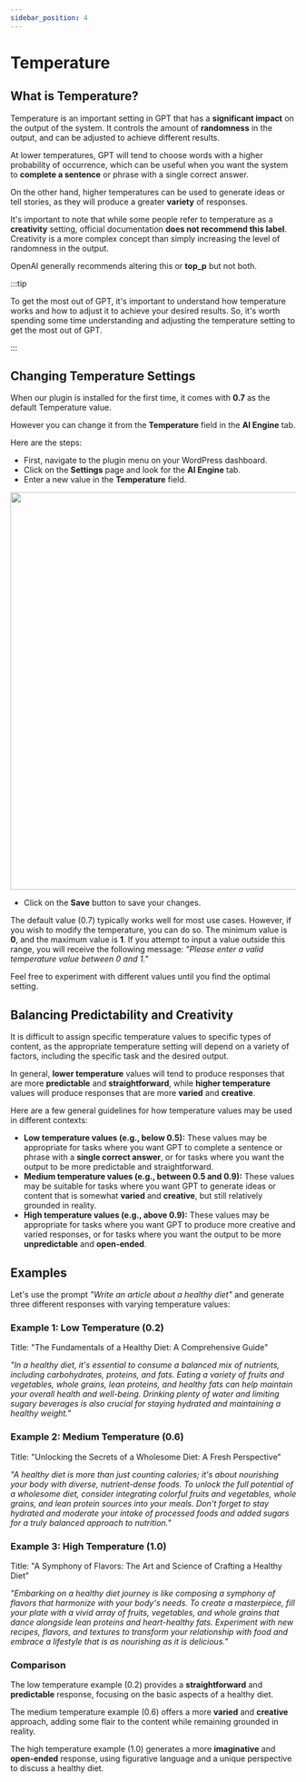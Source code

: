 ```yaml
---
sidebar_position: 4
---
```



# Temperature

## What is Temperature?

Temperature is an important setting in GPT that has a **significant impact** on the output of the system. It controls the amount of **randomness** in the output, and can be adjusted to achieve different results.

At lower temperatures, GPT will tend to choose words with a higher probability of occurrence, which can be useful when you want the system to **complete a sentence** or phrase with a single correct answer.

On the other hand, higher temperatures can be used to generate ideas or tell stories, as they will produce a greater **variety** of responses.

It's important to note that while some people refer to temperature as a **creativity** setting, official documentation **does not recommend this label**. Creativity is a more complex concept than simply increasing the level of randomness in the output.

OpenAI generally recommends altering this or **top_p** but not both.

:::tip

To get the most out of GPT, it's important to understand how temperature works and how to adjust it to achieve your desired results. So, it's worth spending some time understanding and adjusting the temperature setting to get the most out of GPT.

:::

## Changing Temperature Settings

When our plugin is installed for the first time, it comes with **0.7** as the default Temperature value.

However you can change it from the **Temperature** field in the **AI Engine** tab.

Here are the steps:

- First, navigate to the plugin menu on your WordPress dashboard.
- Click on the **Settings** page and look for the **AI Engine** tab.
- Enter a new value in the **Temperature** field.

<img src={Temperature} width="700" />

- Click on the **Save** button to save your changes.

The default value (0.7) typically works well for most use cases. However, if you wish to modify the temperature, you can do so. The minimum value is **0**, and the maximum value is **1**. If you attempt to input a value outside this range, you will receive the following message: *"Please enter a valid temperature value between 0 and 1."*

Feel free to experiment with different values until you find the optimal setting.

## Balancing Predictability and Creativity

It is difficult to assign specific temperature values to specific types of content, as the appropriate temperature setting will depend on a variety of factors, including the specific task and the desired output.

In general, **lower temperature** values will tend to produce responses that are more **predictable** and **straightforward**, while **higher temperature** values will produce responses that are more **varied** and **creative**. 

Here are a few general guidelines for how temperature values may be used in different contexts:

- **Low temperature values (e.g., below 0.5):** These values may be appropriate for tasks where you want GPT to complete a sentence or phrase with a **single correct answer**, or for tasks where you want the output to be more predictable and straightforward.
- **Medium temperature values (e.g., between 0.5 and 0.9):** These values may be suitable for tasks where you want GPT to generate ideas or content that is somewhat **varied** and **creative**, but still relatively grounded in reality.
- **High temperature values (e.g., above 0.9):** These values may be appropriate for tasks where you want GPT to produce more creative and varied responses, or for tasks where you want the output to be more **unpredictable** and **open-ended**.

## Examples

Let's use the prompt *"Write an article about a healthy diet"* and generate three different responses with varying temperature values:

### Example 1: Low Temperature (0.2)

Title: "The Fundamentals of a Healthy Diet: A Comprehensive Guide"

*"In a healthy diet, it's essential to consume a balanced mix of nutrients, including carbohydrates, proteins, and fats. Eating a variety of fruits and vegetables, whole grains, lean proteins, and healthy fats can help maintain your overall health and well-being. Drinking plenty of water and limiting sugary beverages is also crucial for staying hydrated and maintaining a healthy weight."*

### Example 2: Medium Temperature (0.6)

Title: "Unlocking the Secrets of a Wholesome Diet: A Fresh Perspective"

*"A healthy diet is more than just counting calories; it's about nourishing your body with diverse, nutrient-dense foods. To unlock the full potential of a wholesome diet, consider integrating colorful fruits and vegetables, whole grains, and lean protein sources into your meals. Don't forget to stay hydrated and moderate your intake of processed foods and added sugars for a truly balanced approach to nutrition."*

### Example 3: High Temperature (1.0)

Title: "A Symphony of Flavors: The Art and Science of Crafting a Healthy Diet"

*"Embarking on a healthy diet journey is like composing a symphony of flavors that harmonize with your body's needs. To create a masterpiece, fill your plate with a vivid array of fruits, vegetables, and whole grains that dance alongside lean proteins and heart-healthy fats. Experiment with new recipes, flavors, and textures to transform your relationship with food and embrace a lifestyle that is as nourishing as it is delicious."*

### Comparison

The low temperature example (0.2) provides a **straightforward** and **predictable** response, focusing on the basic aspects of a healthy diet.

The medium temperature example (0.6) offers a more **varied** and **creative** approach, adding some flair to the content while remaining grounded in reality.

The high temperature example (1.0) generates a more **imaginative** and **open-ended** response, using figurative language and a unique perspective to discuss a healthy diet.